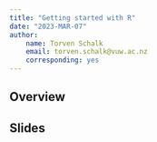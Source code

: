 ```yaml
---
title: "Getting started with R"
date: "2023-MAR-07"
author:
    name: Torven Schalk
    email: torven.schalk@vuw.ac.nz
    corresponding: yes
---
```

  
  
## Overview
  
  
  
## Slides
